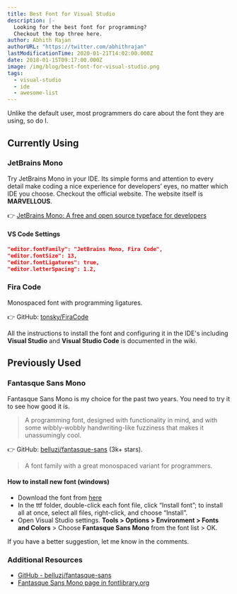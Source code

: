 ```yaml
---
title: Best Font for Visual Studio
description: |-
  Looking for the best font for programming?
  Checkout the top three here.
author: Abhith Rajan
authorURL: "https://twitter.com/abhithrajan"
lastModificationTime: 2020-01-21T14:02:00.000Z
date: 2018-01-15T09:17:00.000Z
image: /img/blog/best-font-for-visual-studio.png
tags:
  - visual-studio
  - ide
  - awesome-list
---
```


Unlike the default user, most programmers do care about the font they are using, so do I.

## Currently Using

### JetBrains Mono

Try JetBrains Mono in your IDE. Its simple forms and attention to every detail make coding a nice experience for developers’ eyes, no matter which IDE you choose.
Checkout the official website. The website itself is **MARVELLOUS**.

:point_right: [JetBrains Mono: A free and open source typeface for developers](https://www.jetbrains.com/lp/mono/)

#### VS Code Settings

```json
"editor.fontFamily": "JetBrains Mono, Fira Code",
"editor.fontSize": 13,
"editor.fontLigatures": true,
"editor.letterSpacing": 1.2,
```

### Fira Code

Monospaced font with programming ligatures.

:point_right: GitHub: [tonsky/FiraCode](https://github.com/tonsky/FiraCode)

All the instructions to install the font and configuring it in the IDE's including **Visual Studio** and **Visual Studio Code** is documented in the wiki.

## Previously Used

### Fantasque Sans Mono

Fantasque Sans Mono is my choice for the past two years. You need to try it to see how good it is.

> A programming font, designed with functionality in mind, and with some wibbly-wobbly handwriting-like fuzziness that makes it unassumingly cool.

:point_right: GitHub: [belluzj/fantasque-sans](https://github.com/belluzj/fantasque-sans) (3k+ stars).

> A font family with a great monospaced variant for programmers.

#### How to install new font (windows)

- Download the font from [here](https://github.com/belluzj/fantasque-sans/releases/latest)
- In the ttf folder, double-click each font file, click “Install font”; to install all at once, select all files, right-click, and choose “Install”.
- Open Visual Studio settings. **Tools > Options > Environment > Fonts and Colors** > Choose **Fantasque Sans Mono** from the font
  list > OK.

If you have a better suggestion, let me know in the comments.

### Additional Resources

- [GitHub - belluzj/fantasque-sans](https://github.com/belluzj/fantasque-sans)
- [Fantasque Sans Mono page in fontlibrary.org](https://fontlibrary.org/en/font/fantasque-sans-mono)

